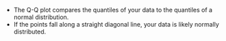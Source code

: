   - The Q-Q plot compares the quantiles of your data to the quantiles of a normal distribution.
  - If the points fall along a straight diagonal line, your data is likely normally distributed.

